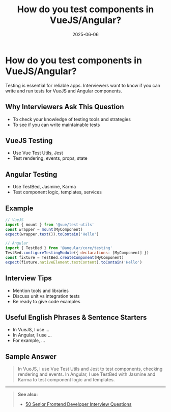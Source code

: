 ﻿---
title: 'How do you test components in VueJS/Angular?'
date: '2025-06-06'
tags: ['interview', 'vuejs', 'angular', 'testing']
draft: false
summary: 'A practical guide to testing components in VueJS and Angular, with examples and interview tips.'
authors: ['default']
layout: PostSimple
---

# How do you test components in VueJS/Angular?

Testing is essential for reliable apps. Interviewers want to know if you can write and run tests for VueJS and Angular components.

## Why Interviewers Ask This Question

- To check your knowledge of testing tools and strategies
- To see if you can write maintainable tests

## VueJS Testing

- Use Vue Test Utils, Jest
- Test rendering, events, props, state

## Angular Testing

- Use TestBed, Jasmine, Karma
- Test component logic, templates, services

## Example

```js
// VueJS
import { mount } from '@vue/test-utils'
const wrapper = mount(MyComponent)
expect(wrapper.text()).toContain('Hello')

// Angular
import { TestBed } from '@angular/core/testing'
TestBed.configureTestingModule({ declarations: [MyComponent] })
const fixture = TestBed.createComponent(MyComponent)
expect(fixture.nativeElement.textContent).toContain('Hello')
```

## Interview Tips

- Mention tools and libraries
- Discuss unit vs integration tests
- Be ready to give code examples

## Useful English Phrases & Sentence Starters

- In VueJS, I use ...
- In Angular, I use ...
- For example, ...

## Sample Answer

> In VueJS, I use Vue Test Utils and Jest to test components, checking rendering and events. In Angular, I use TestBed with Jasmine and Karma to test component logic and templates.

---

> **See also:**
>
> - [50 Senior Frontend Developer Interview Questions](./)
